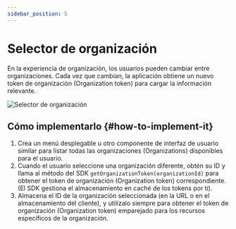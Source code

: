 ```yaml
---
sidebar_position: 5
---
```


# Selector de organización

En la experiencia de organización, los usuarios pueden cambiar entre organizaciones. Cada vez que cambian, la aplicación obtiene un nuevo token de organización (Organization token) para cargar la información relevante.

<img src="/img/assets/organization-switcher.png" alt="Selector de organización" />

## Cómo implementarlo \{#how-to-implement-it}

1. Crea un menú desplegable u otro componente de interfaz de usuario similar para listar todas las organizaciones (Organizations) disponibles para el usuario.
2. Cuando el usuario seleccione una organización diferente, obtén su ID y llama al método del SDK `getOrganizationToken(organizationId)` para obtener el token de organización (Organization token) correspondiente. (El SDK gestiona el almacenamiento en caché de los tokens por ti).
3. Almacena el ID de la organización seleccionada (en la URL o en el almacenamiento del cliente), y utilízalo siempre para obtener el token de organización (Organization token) emparejado para los recursos específicos de la organización.
